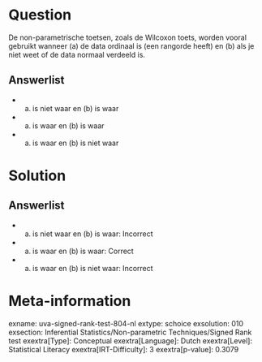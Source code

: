 Question
========

De non-parametrische toetsen, zoals de Wilcoxon toets, worden vooral
gebruikt wanneer (a) de data ordinaal is (een rangorde heeft) en (b) als
je niet weet of de data normaal verdeeld is.

Answerlist
----------

* (a) is niet waar en (b) is waar
* (a) is waar en (b) is waar
* (a) is waar en (b) is niet waar

Solution
========

Answerlist
----------

* (a) is niet waar en (b) is waar: Incorrect
* (a) is waar en (b) is waar: Correct
* (a) is waar en (b) is niet waar: Incorrect

Meta-information
================
exname: uva-signed-rank-test-804-nl
extype: schoice
exsolution: 010
exsection: Inferential Statistics/Non-parametric Techniques/Signed Rank test
exextra[Type]: Conceptual
exextra[Language]: Dutch
exextra[Level]: Statistical Literacy
exextra[IRT-Difficulty]: 3
exextra[p-value]: 0.3079
